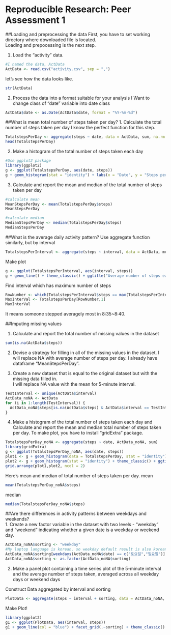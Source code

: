 Reproducible Research: Peer Assessment 1
========================================

##Loading and preprocessing the data
First, you have to set working directory where downloaded file is located.  
Loading and prepocessing is the next step.

1. Load the "activity" data.
```{r}
#I named the data, ActData
ActData <- read.csv("activity.csv", sep = ",")
```
let's see how the data looks like.
```{r}
str(ActData)
```

2. Process the data into a format suitable for your analysis
I Want to change class of "date" variable into date class
```{r}
ActData$date <- as.Date(ActData$date, format = "%Y-%m-%d")
```
##What is mean total number of steps taken per day?
1. Calculate the total number of steps taken per day
I know the perfect function for this step.
```{r}
TotalstepsPerDay <- aggregate(steps ~ date, data = ActData, sum, na.rm = TRUE)
head(TotalstepsPerDay)
```
2. Make a histogram of the total number of steps taken each day

```{r}
#Use ggplot2 package
library(ggplot2)
g <- ggplot(TotalstepsPerDay, aes(date, steps))
g + geom_histogram(stat = "identity") + labs(x = "Date", y = "Steps per day") + ggtitle("Total number of steps taken each day") + theme_classic()
```

3. Calculate and report the mean and median of the total number of steps taken per day
```{r}
#calculate mean
MeanStepsPerDay <- mean(TotalstepsPerDay$steps)
MeanStepsPerDay
```

```{r}
#calculate median
MedianStepsPerDay <- median(TotalstepsPerDay$steps)
MedianStepsPerDay
```

##What is the average daily activity pattern?
Use aggregate function similarly, but by interval
```{r}
TotalstepsPerInterval <- aggregate(steps ~ interval, data = ActData, mean, na.rm = TRUE)
```
Make plot

```{r}
g <- ggplot(TotalstepsPerInterval, aes(interval, steps))
g + geom_line() + theme_classic() + ggtitle("Average number of steps each interval")
```


Find interval which has maximum number of steps
```{r}
RowNumber <- which(TotalstepsPerInterval$steps == max(TotalstepsPerInterval$steps))
MaxInterVal <- TotalstepsPerDay[RowNumber,1]
MaxInterVal
```

It means someone stepped averagely most in 8:35~8:40.

##Imputing missing values

1. Calculate and report the total number of missing values in the dataset
```{r}
sum(is.na(ActData$steps))
```

2. Devise a strategy for filling in all of the missing values in the dataset.
I will replace NA with average number of steps per day. I already have dataframe "MeanStepsPerDay".  

3. Create a new dataset that is equal to the original dataset but with the missing data filled in.  
I will replace NA value with the mean for 5-minute interval.

```{r}
TestInterval <- unique(ActData$interval)
ActData_noNA <- ActData
for (i in 1:length(TestInterval)) {
  ActData_noNA$steps[is.na(ActData$steps) & ActData$interval == TestInterval[i]] <- TotalstepsPerInterval[i,2]
}
```

4. Make a histogram of the total number of steps taken each day and Calculate and report the mean and median total number of steps taken per day.
To make plot, you have to install "gridExtra" package.

```{r}
TotalstepsPerDay_noNA <- aggregate(steps ~ date, ActData_noNA, sum)
library(gridExtra)
g <- ggplot(TotalstepsPerDay_noNA, aes(date, steps))
plot1 <- g + geom_histogram(data = TotalstepsPerDay, stat = "identity") + ggtitle("Total number of steps taken each day") + theme_classic()
plot2 <- g + geom_histogram(stat = "identity") + theme_classic() + ggtitle("Total number of steps per day", subtitle ="replace NA with average steps by interval")
grid.arrange(plot1,plot2, ncol = 2)
```

Here's mean and median of total number of steps taken per day.
mean
```{r}
mean(TotalstepsPerDay_noNA$steps)
```
median
```{r}
median(TotalstepsPerDay_noNA$steps)
```

##Are there differences in activity patterns between weekdays and weekends?  
1. Create a new factor variable in the dataset with two levels - "weekday" and "weekend" indicating whether a given date is a weekday or weekend day.
```{r}
ActData_noNA$sorting <- "weekday"
#My laptop language is korean, so weekday default result is also korean.
ActData_noNA$sorting[weekdays(ActData_noNA$date) == c("토요일","일요일")] <- "weekend"
ActData_noNA$sorting <- as.factor(ActData_noNA$sorting)
```

2. Make a panel plot containing a time series plot of the 5-minute interval and the average number of steps taken, averaged across all weekday days or weekend days

Construct Data aggregated by interval and sorting
```{r}
PlotData <- aggregate(steps ~ interval + sorting, data = ActData_noNA, mean)
```

Make Plot!

```{r}
library(ggplot2)
g1 <- ggplot(PlotData, aes(interval, steps))
g1 + geom_line(col = "blue") + facet_grid(.~sorting) + theme_classic() + ggtitle("Average number of steps per interval", subtitle = "Compare between weekday and weekend")
```
